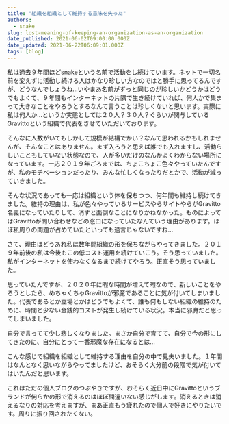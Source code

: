 ```yaml
---
title: "組織を組織として維持する意味を失った"
authors:
  - snake
slug: lost-meaning-of-keeping-an-organization-as-an-organization
date_published: 2021-06-02T09:00:00.000Z
date_updated: 2021-06-22T06:09:01.000Z
tags: [blog]
---
```


私は過去９年間ほどsnakeという名前で活動をし続けています。ネットで一切名前を変えずに活動し続ける人はかなり珍しい方なのではと勝手に思ってるんですが、どうなんでしょうね...いやまあ名前がずっと同じのが珍しいかどうかはどうでもよくて、９年間もインターネットの片隅で生き続けていれば、何人かで集まって大きなことをやろうとするなんて言うことは珍しくないと思います。実際に私は何人か...というか実態としては２０人？３０人？ぐらいが関与しているGravittoという組織で代表をさせていただいております。

そんなに人数がいてもしかして規模が結構でかい？なんて思われるかもしれませんが、そんなことはありません。まず入ろうと思えば誰でも入れますし、活動らしいこともしていない状態なので、人が多いだけのなんかよくわからない場所になっています。一応２０１９年ごろまでは、ちょこちょこ色々やっていたんですが、私のモチベーションだったり、みんな忙しくなったりだとかで、活動が減っていきました。

そんな状況であっても一応は組織という体を保ちつつ、何年間も維持し続けてきました。維持の理由は、私が色々やっているサービスやらサイトやらがGravitto名義になっていたりして、消すと面倒なことになりかねなかった。ものによってはGravittoが問い合わせなどの窓口になっていたなんていう理由があります。ほぼ私周りの問題が占めていたといっても過言じゃないですね...

さて、理由はどうあれ私は数年間組織の形を保ちながらやってきました。２０１９年前後の私は今後もこの低コスト運用を続けていこう。そう思っていました。私がインターネットを使わなくなるまで続けてやろう。正直そう思っていました。

思っていたんですが、２０２０年に暇な時間が増えて暇なので、新しいことをやろうとしたら、めちゃくちゃGravittoが邪魔であることに気が付いてしまいました。代表であるとか立場とかはどうでもよくて、誰も何もしない組織の維持のために、時間と少ない金銭的コストが発生し続けている状況。本当に邪魔だと思ってしまいました。

自分で言ってて少し悲しくなりました。まさか自分で育てて、自分で今の形にしてきたのに、自分にとって一番邪魔な存在になるとは...

こんな感じで組織を組織として維持する理由を自分の中で見失いました。１年間はなんとなく思いながらやってましたけど、おそらく大分前の段階で気が付いてはいたんだと思います。

これはただの個人ブログのつぶやきですが、おそらく近日中にGravittoというブランドが何らかの形で消えるのはほぼ間違いない感じがします。消えるときは消えるなりの対応を考えますが、まあ正直もう疲れたので個人で好きにやりたいです。周りに振り回されたくない。
